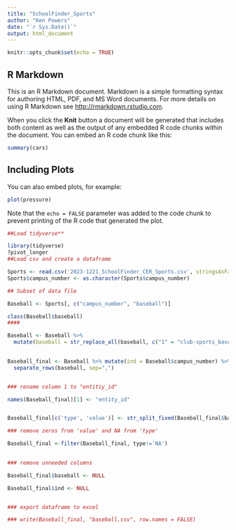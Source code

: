 ```yaml
---
title: "SchoolFinder_Sports"
author: "Ken Powers"
date: "`r Sys.Date()`"
output: html_document
---
```


```r
knitr::opts_chunk$set(echo = TRUE)
```

## R Markdown

This is an R Markdown document. Markdown is a simple formatting syntax for authoring HTML, PDF, and MS Word documents. For more details on using R Markdown see <http://rmarkdown.rstudio.com>.

When you click the **Knit** button a document will be generated that includes both content as well as the output of any embedded R code chunks within the document. You can embed an R code chunk like this:

```r
summary(cars)
```

## Including Plots

You can also embed plots, for example:

```r
plot(pressure)
```

Note that the `echo = FALSE` parameter was added to the code chunk to prevent printing of the R code that generated the plot.

```r
##Load tidyverse**

library(tidyverse)
?pivot_longer
##Load csv and create a dataframe

Sports <- read.csv('2023-1221_SchoolFinder_CER_Sports.csv', stringsAsFactors = FALSE, header = TRUE)
Sports$campus_number <- as.character(Sports$campus_number)

## Subset of data file

Baseball <- Sports[, c("campus_number", "baseball")]

class(Baseball$baseball)
####

Baseball <- Baseball %>%
  mutate(baseball = str_replace_all(baseball, c("1" = "club-sports_baseball-boys", "2" = "uil-sports_baseball-boys", "3" = "club-sports_baseball-girls", "4" = "uil-sports_baseball-girls", "5" = "club-sports_baseball-coed", "6" = "uil-sports_baseball-coed", "-99" = "NA")))
  

Baseball_final <- Baseball %>% mutate(ind = Baseball$campus_number) %>%
  separate_rows(baseball, sep=",") 


### rename column 1 to "entitiy_id"

names(Baseball_final)[1] <- "entity_id"


Baseball_final[c('type', 'value')] <- str_split_fixed(Baseball_final$baseball, '_', 2)

### remove zeros from 'value' and NA from 'type'

Baseball_final <-filter(Baseball_final, type!='NA')
  

### remove unneeded columns

Baseball_final$baseball <- NULL

Baseball_final$ind <- NULL


### export dataframe to excel

### write(Baseball_final, "baseball.csv", row.names = FALSE)


```














